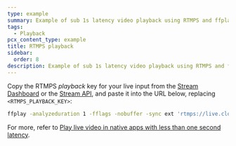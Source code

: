 ```yaml
---
type: example
summary: Example of sub 1s latency video playback using RTMPS and ffplay
tags:
  - Playback
pcx_content_type: example
title: RTMPS playback
sidebar:
  order: 8
description: Example of sub 1s latency video playback using RTMPS and ffplay
---
```



<Render file="prereqs_first_start_live_streaming" />

Copy the RTMPS _playback_ key for your live input from the [Stream Dashboard](https://dash.cloudflare.com/?to=/:account/stream/inputs) or the [Stream API](/stream/stream-live/start-stream-live/#use-the-api), and paste it into the URL below, replacing `<RTMPS_PLAYBACK_KEY>`:

```sh title="RTMPS playback with ffplay"
ffplay -analyzeduration 1 -fflags -nobuffer -sync ext 'rtmps://live.cloudflare.com:443/live/<RTMPS_PLAYBACK_KEY>'
```

For more, refer to [Play live video in native apps with less than one second latency](/stream/viewing-videos/using-own-player/#play-live-video-in-native-apps-with-less-than-1-second-latency).
